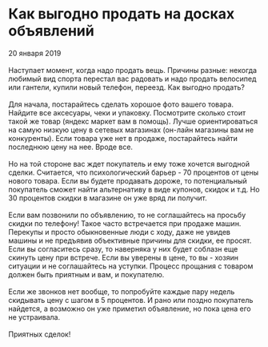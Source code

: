 # Как выгодно продать на досках объявлений

20 января 2019
\
\
Наступает момент, когда надо продать вещь. Причины разные: некогда любимый вид спорта перестал
вас радовать и надо продать велосипед или гантели, купили новый телефон, переезд. Как выгодно
продать?
\
\
Для начала, постарайтесь сделать хорошое фото вашего товара. Найдите все аксесуары, чеки и упаковку.
Посмотрите сколько стоит такой же товар (яндекс маркет вам в помощь). Лучше ориентироваться на самую
низкую цену в сетевых магазинах (он-лайн магазины вам не конкуренты). Если товара уже нет в продаже,
постарайтесь найти последнюю цену на нее. Вроде все.
\
\
Но на той стороне вас ждет покупатель и ему тоже хочется выгодной сделки. Считается, что
психологический барьер - 70 процентов от цены нового товара. Если вы будете продавать дороже, то
потенциальный покупатель сможет найти альтернативу в виде купонов, скидок и т.д. Но 30 процентов
скидки в магазине он уже вряд ли получит.
\
\
Если вам позвонили по объявлению, то не соглашайтесь на просьбу скидки по телефону! Такое часто
встречается при продаже машин. Перекупы и просто обыкновенные люди с ходу, даже не увидев машины
и не предъявив объективные причины для скидки, ее просят. Если вы согласитесь сразу, то наверняка у
них будет соблазн еще скинуть цену при встрече. Если вы уверены в цене, то вы - хозяин ситуации и не
соглашайтесь на уступки. Процесс прощания с товаром должен быть приятным и вам, и покупателю.
\
\
Если же звонков нет вообще, то попробуйте каждые пару недель скидывать цену с шагом в 5
процентов. И рано или поздно покупатель найдется, а возможно он уже приметил объявление, но пока
цена его не устраивала.
\
\
Приятных сделок!
